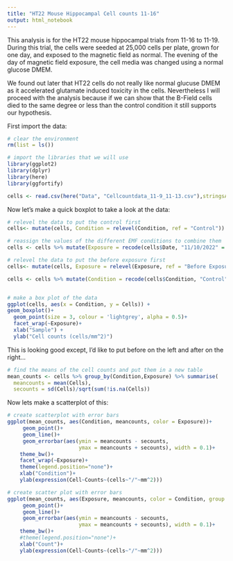 ```yaml
---
title: "HT22 Mouse Hippocampal Cell counts 11-16"
output: html_notebook
---
```


This analysis is for the HT22 mouse hippocampal trials from 11-16 to 11-19.  During this trial, the cells were seeded at 25,000 cells per plate, grown for one day, and exposed to the magnetic field as normal.  The evening of the day of magnetic field exposure, the cell media was changed using a normal glucose DMEM.  

We found out later that HT22 cells do not really like normal glucuse DMEM as it accelerated glutamate induced toxicity in the cells.  Nevertheless I will proceed with the analysis because if we can show that the B-Field cells died to the same degree or less than the control condition it still supports our hypothesis.

First import the data:
```r
# clear the environment
rm(list = ls())

# import the libraries that we will use
library(ggplot2)
library(dplyr)
library(here)
library(ggfortify)

cells <- read.csv(here("Data", "Cellcountdata_11-9_11-13.csv"),stringsAsFactors = TRUE)
```

Now let's make a quick boxplot to take a look at the data:

```r
# relevel the data to put the control first
cells<- mutate(cells, Condition = relevel(Condition, ref = "Control"))

# reassign the values of the different EMF conditions to combine them
cells <- cells %>% mutate(Exposure = recode(cells$Date, "11/10/2022" = '24 Hours After Exposure', "11/9/2022" = 'Before Exposure'))

# relevel the data to put the before exposure first
cells<- mutate(cells, Exposure = relevel(Exposure, ref = "Before Exposure"))

cells <- cells %>% mutate(Condition = recode(cells$Condition, "Control" = 'Control', "B-Field" = 'Magnetic Field'))


# make a box plot of the data
ggplot(cells, aes(x = Condition, y = Cells)) +
geom_boxplot()+
  geom_point(size = 3, colour = 'lightgrey', alpha = 0.5)+
  facet_wrap(~Exposure)+
  xlab("Sample") +
  ylab("Cell counts (cells/mm^2)")
```

This is looking good except, I'd like to put before on the left and after on the right...

```r
# find the means of the cell counts and put them in a new table
mean_counts <- cells %>% group_by(Condition,Exposure) %>% summarise(
  meancounts = mean(Cells),
  secounts = sd(Cells)/sqrt(sum(!is.na(Cells))                                                             ))
```
Now lets make a scatterplot of this:
```r
# create scatterplot with error bars
ggplot(mean_counts, aes(Condition, meancounts, color = Exposure))+
     geom_point()+
     geom_line()+
     geom_errorbar(aes(ymin = meancounts - secounts,
                       ymax = meancounts + secounts), width = 0.1)+
    theme_bw()+
    facet_wrap(~Exposure)+
    theme(legend.position="none")+
    xlab("Condition")+
    ylab(expression(Cell~Counts~(cells~"/"~mm^2)))
```


```r
# create scatter plot with error bars
ggplot(mean_counts, aes(Exposure, meancounts, color = Condition, group = Condition))+
     geom_point()+
     geom_line()+
     geom_errorbar(aes(ymin = meancounts - secounts,
                       ymax = meancounts + secounts), width = 0.1)+
    theme_bw()+
    #theme(legend.position="none")+
    xlab("Count")+
    ylab(expression(Cell~Counts~(cells~"/"~mm^2)))
```


